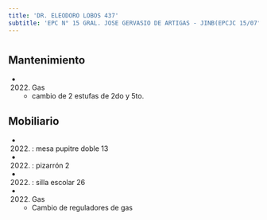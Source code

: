 ```yaml
---
title: 'DR. ELEODORO LOBOS 437'
subtitle: 'EPC N° 15 GRAL. JOSE GERVASIO DE ARTIGAS - JINB(EPCJC 15/07°)LA VELETA DE CABALLITO'
---
```


#


## Mantenimiento

*  (2022) Gas 
    + cambio de 2 estufas de 2do y 5to.


## Mobiliario

*  (2022) : mesa pupitre doble 13 

*  (2022) : pizarrón 2 

*  (2022) : silla escolar 26 




*  (2022) Gas 
    + Cambio de reguladores de gas



